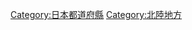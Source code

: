 {{Catnav|頁面分類|地理|行政区划|各國行政區劃|日本行政區劃|日本都道府縣}}
{{Catnav|頁面分類|地理|各國地理|日本地理|日本行政區劃|日本都道府縣}}
{{Catnav|頁面分類|各種主題的頁面分類|按國家分類|各國行政區劃|日本行政區劃|日本都道府縣}}
{{catmore}}
{{日本行政區劃分類導航|}}
{{Commons category|Ishikawa prefecture}}

{{DEFAULTSORT:Ishikawa}}
[[Category:日本都道府縣|Category:日本都道府縣]]
[[Category:北陸地方|Category:北陸地方]]